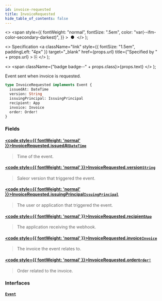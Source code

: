 ```yaml
---
id: invoice-requested
title: InvoiceRequested
hide_table_of_contents: false
---
```


  <>
    <span
      style={{
        fontWeight: "normal",
        fontSize: ".5em",
        color: "var(--ifm-color-secondary-darkest)",
      }}
    >
      &nbsp;●&nbsp;
    </span>
  </>
);

  <>
    Specification
    <a
      className="link"
      style={{ fontSize: "1.5em", paddingLeft: "4px" }}
      target="\_blank"
      href={props.url}
      title={"Specified by " + props.url}
    >
      ⎘
    </a>
  </>
);

  <>
    <span className={"badge badge--" + props.class}>{props.text}</span>
  </>
);

Event sent when invoice is requested.

<Badge text="Added in Saleor 3.2" class="secondary margin-bottom--sm" />

<FeaturePreview />

```graphql
type InvoiceRequested implements Event {
  issuedAt: DateTime
  version: String
  issuingPrincipal: IssuingPrincipal
  recipient: App
  invoice: Invoice
  order: Order!
}
```

### Fields

#### [<code style={{ fontWeight: 'normal' }}>InvoiceRequested.<b>issuedAt</b></code>](#)<Bullet />[`DateTime`](../../../api-reference/miscellaneous/scalars/date-time) <Badge class="secondary" text="scalar"/> <Badge class="secondary" text="miscellaneous"/>

> Time of the event.

#### [<code style={{ fontWeight: 'normal' }}>InvoiceRequested.<b>version</b></code>](#)<Bullet />[`String`](../../../api-reference/miscellaneous/scalars/string) <Badge class="secondary" text="scalar"/> <Badge class="secondary" text="miscellaneous"/>

> Saleor version that triggered the event.

#### [<code style={{ fontWeight: 'normal' }}>InvoiceRequested.<b>issuingPrincipal</b></code>](#)<Bullet />[`IssuingPrincipal`](../../../api-reference/miscellaneous/unions/issuing-principal) <Badge class="secondary" text="union"/> <Badge class="secondary" text="miscellaneous"/>

> The user or application that triggered the event.

#### [<code style={{ fontWeight: 'normal' }}>InvoiceRequested.<b>recipient</b></code>](#)<Bullet />[`App`](../../../api-reference/apps/objects/app) <Badge class="secondary" text="object"/> <Badge class="secondary" text="apps"/>

> The application receiving the webhook.

#### [<code style={{ fontWeight: 'normal' }}>InvoiceRequested.<b>invoice</b></code>](#)<Bullet />[`Invoice`](../../../api-reference/orders/objects/invoice) <Badge class="secondary" text="object"/> <Badge class="secondary" text="orders"/>

> The invoice the event relates to.

#### [<code style={{ fontWeight: 'normal' }}>InvoiceRequested.<b>order</b></code>](#)<Bullet />[`Order!`](../../../api-reference/orders/objects/order) <Badge class="secondary" text="non-null"/> <Badge class="secondary" text="object"/> <Badge class="secondary" text="orders"/>

> Order related to the invoice.

<Badge text="Added in Saleor 3.10" class="secondary margin-bottom--sm" />

>

### Interfaces

#### [`Event`](../../../api-reference/miscellaneous/interfaces/event) <Badge class="secondary" text="interface"/> <Badge class="secondary" text="miscellaneous"/>

>

